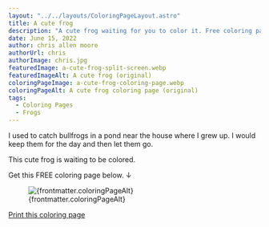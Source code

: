 ```yaml
---
layout: "../../layouts/ColoringPageLayout.astro"
title: A cute frog
description: "A cute frog waiting for you to color it. Free coloring page."
date: June 15, 2022
author: chris allen moore
authorUrl: chris
authorImage: chris.jpg
featuredImage: a-cute-frog-split-screen.webp
featuredImageAlt: A cute frog (original)
coloringPageImage: a-cute-frog-coloring-page.webp
coloringPageAlt: A cute frog coloring page (original)
tags:
  - Coloring Pages
  - Frogs
---
```


I used to catch bullfrogs in a pond near the house where I grew up. I would keep them for the day and then let them go.

This cute frog is waiting to be colored.

Get this FREE coloring page below. ↓

<figure class="text-center mt-0">
  <img
    src={`/images/coloring-pages/${frontmatter.coloringPageImage}/`}
    alt={frontmatter.coloringPageAlt}
    class="w-full"
  />
  <figcaption class="text-sm">{frontmatter.coloringPageAlt}</figcaption>
</figure>

<div class="text-center">
  <a
    target="_blank"
    href={`/images/coloring-pages/${frontmatter.coloringPageImage}/`}
    class="no-underline bg-paradiso-600 hover:bg-paradiso-700 text-white py-4 px-5 rounded-full leading-normal"
  >
    <span>Print this coloring page</span>
  </a>
</div>
